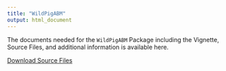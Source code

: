 ```yaml
---
title: "WildPigABM"
output: html_document
---
```

The documents needed for the `WildPigABM` Package including the Vignette, Source Files, and additional information is available here. 

[Download Source Files](website/WildPigABM_0.2.9.tar.gz)

